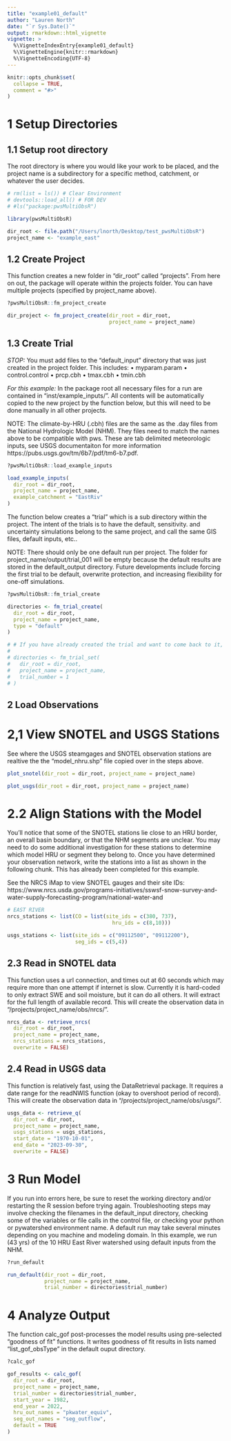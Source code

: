 ```yaml
---
title: "example01_default"
author: "Lauren North"
date: "`r Sys.Date()`"
output: rmarkdown::html_vignette
vignette: >
  %\VignetteIndexEntry{example01_default}
  %\VignetteEngine{knitr::rmarkdown}
  %\VignetteEncoding{UTF-8}
---
```


```r
knitr::opts_chunk$set(
  collapse = TRUE,
  comment = "#>"
)
```

# 1 Setup Directories

## 1.1 Setup root directory
The root directory is where you would like your work to be placed, and the project name is a subdirectory for a specific method, catchment, or whatever the user decides. 

```r

# rm(list = ls()) # Clear Environment
# devtools::load_all() # FOR DEV
# #ls("package:pwsMultiObsR")

library(pwsMultiObsR)

dir_root <- file.path("/Users/lnorth/Desktop/test_pwsMultiObsR")
project_name <- "example_east"

```

## 1.2 Create Project
This function creates a new folder in "dir_root" called "projects". From here on out, the package will operate within the projects folder. You can have multiple projects (specified by project_name above).

```r

?pwsMultiObsR::fm_project_create

dir_project <- fm_project_create(dir_root = dir_root,
                                 project_name = project_name)

```

## 1.3 Create Trial
*STOP:*
You must add files to the "default_input" directory that was just created in the project folder. This includes:
      • myparam.param
      • control.control
      • prcp.cbh
      • tmax.cbh
      • tmin.cbh

*For this example:*
In the package root all necessary files for a run are contained in "inst/example_inputs/". All contents will be automatically copied to the new project by the function below, but this will need to be done manually in all other projects.

NOTE:
The climate-by-HRU (.cbh) files are the same as the .day files from the National Hydrologic Model (NHM). They files need to match the names above to be compatible with pws. These are tab delimited meteorologic inputs, see USGS documentaiton for more information https://pubs.usgs.gov/tm/6b7/pdf/tm6-b7.pdf.

```r

?pwsMultiObsR::load_example_inputs

load_example_inputs(
  dir_root = dir_root,
  project_name = project_name,
  example_catchment = "EastRiv"
)

```

The function below creates a "trial" which is a sub directory within the project. The intent of the trials is to have the default, sensitivity. and uncertainty simulations belong to the same project, and call the same GIS files, default inputs, etc..

NOTE:
There should only be one default run per project. The folder for project_name/output/trial_001 will be empty because the default results are stored in the default_output directory. Future developments include forcing the first trial to be default, overwrite protection, and increasing flexibility for one-off simulations. 

```r

?pwsMultiObsR::fm_trial_create

directories <- fm_trial_create(
  dir_root = dir_root,
  project_name = project_name,
  type = "default"
)

# # If you have already created the trial and want to come back to it, use this:
# 
# directories <- fm_trial_set(
#   dir_root = dir_root,
#   project_name = project_name,
#   trial_number = 1
# )

```

## 2 Load Observations

# 2,1 View SNOTEL and USGS Stations
See where the USGS steamgages and SNOTEL observation stations are realtive the the "model_nhru.shp" file copied over in the steps above. 

```r

plot_snotel(dir_root = dir_root, project_name = project_name)

plot_usgs(dir_root = dir_root, project_name = project_name)

```

# 2.2 Align Stations with the Model
You'll notice that some of the SNOTEL stations lie close to an HRU border, an overall basin boundary, or that the NHM segments are unclear. You may need to do some additional investigation for these stations to determine which model HRU or segment they belong to. Once you have determined your observation network, write the stations into a list as shown in the following chunk. This has already been completed for this example.

See the NRCS iMap to view SNOTEL gauges and their site IDs: https://www.nrcs.usda.gov/programs-initiatives/sswsf-snow-survey-and-water-supply-forecasting-program/national-water-and

```r

# EAST RIVER
nrcs_stations <- list(CO = list(site_ids = c(380, 737),
                                  hru_ids = c(8,10)))

usgs_stations <- list(site_ids = c("09112500", "09112200"),
                      seg_ids = c(5,4))

```

## 2.3  Read in SNOTEL data
This function uses a url connection, and times out at 60 seconds which may require more than one attempt if internet is slow. Currently it is hard-coded to only extract SWE and soil moisture, but it can do all others. It will extract for the full length of available record. This will create the observation data in "/projects/project_name/obs/nrcs/".

```r

nrcs_data <- retrieve_nrcs(
  dir_root = dir_root,
  project_name = project_name,
  nrcs_stations = nrcs_stations,
  overwrite = FALSE)

```

## 2.4 Read in USGS data
This function is relatively fast, using the DataRetrieval package. It requires a date range for the readNWIS function (okay to overshoot period of record). This will create the observation data in "/projects/project_name/obs/usgs/".

```r

usgs_data <- retrieve_q(
  dir_root = dir_root,
  project_name = project_name,
  usgs_stations = usgs_stations,
  start_date = "1970-10-01",
  end_date = "2023-09-30",
  overwrite = FALSE)

```

# 3 Run Model
If you run into errors here, be sure to reset the working directory and/or restarting the R session before trying again. Troubleshooting steps may involve checking the filenames in the default_input directory, checking some of the variables or file calls in the control file, or checking your python or pywatershed environment name. A default run may take several minutes depending on you machine and modeling domain. In this example, we run (43 yrs) of the 10 HRU East River watershed using default inputs from the NHM.

```r

?run_default

run_default(dir_root = dir_root,
            project_name = project_name,
            trial_number = directories$trial_number)


```

# 4 Analyze Output
The function calc_gof post-processes the model results using pre-selected "goodness of fit" functions. It writes goodness of fit results in lists named "list_gof_obsType" in the default ouput directory.

```r

?calc_gof

gof_results <- calc_gof(
  dir_root = dir_root,
  project_name = project_name,
  trial_number = directories$trial_number,
  start_year = 1982,
  end_year = 2022,
  hru_out_names = "pkwater_equiv",
  seg_out_names = "seg_outflow",
  default = TRUE
)

```



